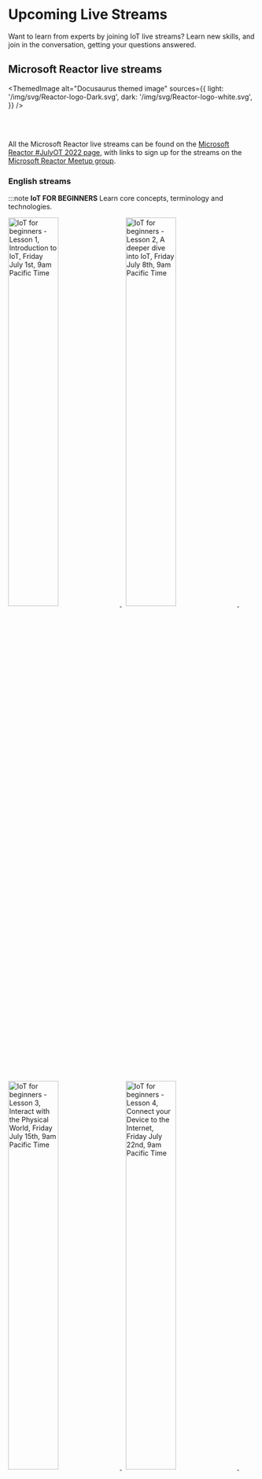 # Upcoming Live Streams

Want to learn from experts by joining IoT live streams? Learn new skills, and join in the conversation, getting your questions answered.

## Microsoft Reactor live streams


<ThemedImage
  alt="Docusaurus themed image"
  sources={{
    light: '/img/svg/Reactor-logo-Dark.svg',
    dark: '/img/svg/Reactor-logo-white.svg',
  }}
/>

<br/>
<br/>

All the Microsoft Reactor live streams can be found on the [Microsoft Reactor #JulyOT 2022 page](https://docs.microsoft.com/events/learntv/reactor-julyot/?wt.mc_id=eventspg_16482_webpage_reactor), with links to sign up for the streams on the [Microsoft Reactor Meetup group](https://www.meetup.com/pro/microsoft-reactor/).

### English streams

:::note **IoT FOR BEGINNERS**
Learn core concepts, terminology and technologies. 

<a href='https://www.meetup.com/Microsoft-Reactor-Redmond/events/286453689/'>
<img src='https://www.meetup.com/_next/image/?url=https%3A%2F%2Fsecure-content.meetupstatic.com%2Fimages%2Fclassic-events%2F504717110%2F676x380.webp&w=3840&q=75' width='45%' alt='IoT for beginners - Lesson 1, Introduction to IoT, Friday July 1st, 9am Pacific Time'/>
</a>&nbsp;
<a href='https://www.meetup.com/Microsoft-Reactor-Redmond/events/286453697/'>
<img src='https://www.meetup.com/_next/image/?url=https%3A%2F%2Fsecure-content.meetupstatic.com%2Fimages%2Fclassic-events%2F504717148%2F676x380.webp&w=3840&q=75' width='45%' alt='IoT for beginners - Lesson 2, A deeper dive into IoT, Friday July 8th, 9am Pacific Time'/>
</a>&nbsp;
<a href='https://www.meetup.com/Microsoft-Reactor-Redmond/events/286468546/'>
<img src='https://www.meetup.com/_next/image/?url=https%3A%2F%2Fsecure-content.meetupstatic.com%2Fimages%2Fclassic-events%2F504718196%2F676x380.webp&w=3840&q=75' width='45%' alt='IoT for beginners - Lesson 3, Interact with the Physical World, Friday July 15th, 9am Pacific Time'/>
</a>&nbsp;
<a href='https://www.meetup.com/Microsoft-Reactor-Redmond/events/286453730/'>
<img src='https://www.meetup.com/_next/image/?url=https%3A%2F%2Fsecure-content.meetupstatic.com%2Fimages%2Fclassic-events%2F504717367%2F676x380.webp&w=3840&q=75' width='45%' alt='IoT for beginners - Lesson 4, Connect your Device to the Internet, Friday July 22nd, 9am Pacific Time'/>
</a>&nbsp;

:::

:::caution **AI AT THE EDGE**

Learn all about running AI on IoT and edge devices.

<a href='https://www.meetup.com/microsoft-reactor-toronto/events/286473772/'>
<img src='https://www.meetup.com/_next/image/?url=https%3A%2F%2Fsecure-content.meetupstatic.com%2Fimages%2Fclassic-events%2F504721831%2F676x380.webp&w=3840&q=75' width='45%' alt='Lets setup a Raspberry Pi and a reTerminal as an Azure IoT device, Monday July 25th, 1pm Eastern Time'/>
</a>&nbsp;

<a href='https://www.meetup.com/microsoft-reactor-toronto/events/286473800/'>
<img src='https://www.meetup.com/_next/image/?url=https%3A%2F%2Fsecure-content.meetupstatic.com%2Fimages%2Fclassic-events%2F504721895%2F676x380.webp&w=3840&q=75' width='45%' alt='Azure IoT Edge and Machine Learning with Raspberry Pi and reTerminal, Wednesday July 27th, 1pm Eastern Time'/>
</a>&nbsp;

<a href='https://www.meetup.com/microsoft-reactor-toronto/events/286473825/'>
<img src='https://www.meetup.com/_next/image/?url=https%3A%2F%2Fsecure-content.meetupstatic.com%2Fimages%2Fclassic-events%2F504721912%2F676x380.webp&w=3840&q=75' width='45%' alt='Lets create a Digital Twin solution for our Azure IoT Elevator, Friday July 29th, 1pm Eastern Time'/>
</a>&nbsp;

:::

### Spanish streams

:::caution **AI AT THE EDGE**

Learn all about running AI on IoT and edge devices.

<a href='https://www.meetup.com/microsoft-reactor-toronto/events/286475097/'>
<img src='https://www.meetup.com/_next/image/?url=https%3A%2F%2Fsecure-content.meetupstatic.com%2Fimages%2Fclassic-events%2F504722868%2F676x380.webp&w=3840&q=75' width='45%' alt='Configurar Raspberry Pi y reTerminal como dispositivos Azure IoT, Tuesday July 26th, 1pm Eastern Time'/>
</a>&nbsp;

<a href='https://www.meetup.com/microsoft-reactor-toronto/events/286474956/'>
<img src='https://www.meetup.com/_next/image/?url=https%3A%2F%2Fsecure-content.meetupstatic.com%2Fimages%2Fclassic-events%2F504722908%2F676x380.webp&w=3840&q=75' width='45%' alt='Azure IoT Edge y Machine Learning con Raspberry Pi y reTerminal, Thursday July 28th, 1pm Eastern Time'/>
</a>&nbsp;

<a href='https://www.meetup.com/microsoft-reactor-toronto/events/286474805/'>
<img src='https://www.meetup.com/_next/image/?url=https%3A%2F%2Fsecure-content.meetupstatic.com%2Fimages%2Fclassic-events%2F504722955%2F676x380.webp&w=3840&q=75' width='45%' alt='Crear una solución Digital Twin/Azure IoT para un elevador, Friday July 29th, 3pm Eastern Time'/>
</a>&nbsp;

:::